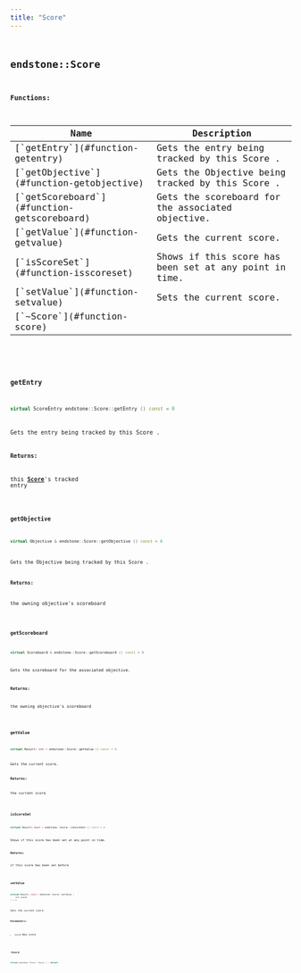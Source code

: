 ```yaml
---
title: "Score"
---
```


## <code className="doc-symbol doc-symbol-class"/> endstone::Score

















**Functions:**

<table>
<thead>
   <tr>
      <th>Name</th>
      <th>Description</th>
   </tr>
</thead>
<tbody>
<tr key="classendstone_1_1_score_1ad4f90b17d4d35334a1732bf428649368">
    <td>[`getEntry`](#function-getentry)</td>
    <td>Gets the entry being tracked by this Score .</td>
</tr>
<tr key="classendstone_1_1_score_1a15ddb09b97449ea2805cc1b68ad1231a">
    <td>[`getObjective`](#function-getobjective)</td>
    <td>Gets the Objective being tracked by this Score .</td>
</tr>
<tr key="classendstone_1_1_score_1a3501e51b79e4d696e4d2513752d9967d">
    <td>[`getScoreboard`](#function-getscoreboard)</td>
    <td>Gets the scoreboard for the associated objective.</td>
</tr>
<tr key="classendstone_1_1_score_1af2ee6bac6b319da8830876d01be9cb89">
    <td>[`getValue`](#function-getvalue)</td>
    <td>Gets the current score.</td>
</tr>
<tr key="classendstone_1_1_score_1a9a67b67e08e453c1b18568dd7404a04f">
    <td>[`isScoreSet`](#function-isscoreset)</td>
    <td>Shows if this score has been set at any point in time.</td>
</tr>
<tr key="classendstone_1_1_score_1af9354fe026c4039778140e04124dfce4">
    <td>[`setValue`](#function-setvalue)</td>
    <td>Sets the current score.</td>
</tr>
<tr key="classendstone_1_1_score_1aaf6dc0162a28e0b9b3224221d22cb2ea">
    <td>[`~Score`](#function-score)</td>
    <td></td>
</tr>
</tbody>
</table>

### <code className="doc-symbol doc-symbol-function"/> getEntry

```cpp
virtual ScoreEntry endstone::Score::getEntry () const = 0
```

Gets the entry being tracked by this Score .



**Returns:**

this [**Score**](classendstone_1_1_score.md)'s tracked entry 





        
### <code className="doc-symbol doc-symbol-function"/> getObjective

```cpp
virtual Objective & endstone::Score::getObjective () const = 0
```

Gets the Objective being tracked by this Score .



**Returns:**

the owning objective's scoreboard 





        
### <code className="doc-symbol doc-symbol-function"/> getScoreboard

```cpp
virtual Scoreboard & endstone::Score::getScoreboard () const = 0
```

Gets the scoreboard for the associated objective.



**Returns:**

the owning objective's scoreboard 





        
### <code className="doc-symbol doc-symbol-function"/> getValue

```cpp
virtual Result< int > endstone::Score::getValue () const = 0
```

Gets the current score.



**Returns:**

the current score 





        
### <code className="doc-symbol doc-symbol-function"/> isScoreSet

```cpp
virtual Result< bool > endstone::Score::isScoreSet () const = 0
```

Shows if this score has been set at any point in time.



**Returns:**

if this score has been set before 





        
### <code className="doc-symbol doc-symbol-function"/> setValue

```cpp
virtual Result< void > endstone::Score::setValue (
    int score
) = 0
```

Sets the current score.



**Parameters:**


* `score` New score 




        
### <code className="doc-symbol doc-symbol-function"/> ~Score

```cpp
virtual endstone::Score::~Score () = default
```

